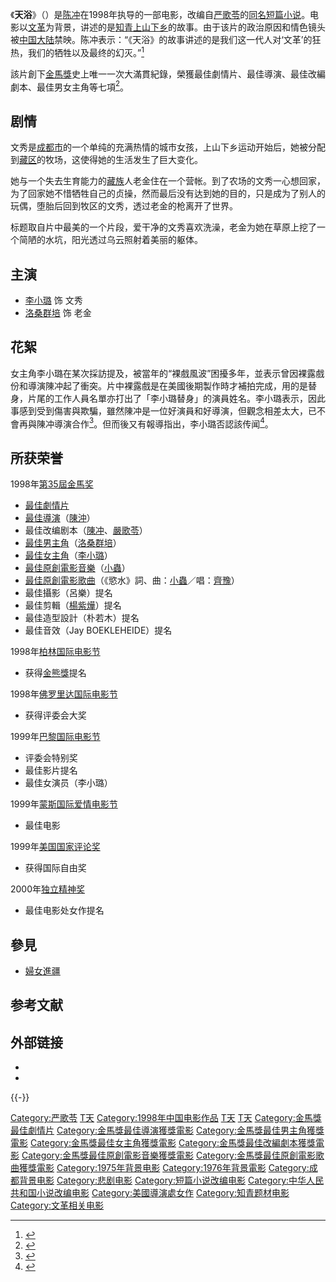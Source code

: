 {{Infobox Film
| name               = 天浴
| original_name      = {{lang|en|Xiu Xiu: The Sent-down Girl}}
| image              = Xiu Xiu The Sent Down Girl.jpg
| caption            = 
| director           = [[陈冲_(演员)|陈冲]]
| producer           = [[陈惠中|陈惠中]]<br>陈冲
| writer             = [[严歌苓|严歌苓]] (小说)<br>陈冲 (剧本)
| starring           = [[李小璐|李小璐]]<br>[[洛桑群培|洛桑群培]]
| music              = [[陳煥昌|小虫]]
| cinematography     = 
| editing            = 
| production_company = Good Machine
| distributor        = 
| released           = 1998年
| runtime            = 100 分鐘
| country            = {{中國大陸電影產地}}
| language           = [[普通话|普通话]]
| budget             = 
| gross              = 
|}}
《'''天浴'''》（{{lang-en|Xiu Xiu: The Sent-down Girl}}）是[[陈冲_(演员)|陈冲]]在1998年执导的一部电影，改编自[[严歌苓|严歌苓]]的[[天浴_(小说)|同名短篇小说]]。电影以[[文化大革命|文革]]为背景，讲述的是[[知识青年|知青]][[上山下乡|上山下乡]]的故事。由于该片的政治原因和情色镜头被[[中国大陆|中国大陆]]禁映。陈冲表示：“《天浴》的故事讲述的是我们这一代人对‘文革’的狂热，我们的牺牲以及最终的幻灭。”<ref>{{cite web|url=http://www.voachinese.com/content/article/3289182.html|title=演员陈冲谈文革和电影审查|first=|last=斯洋|publisher=|accessdate=2016-04-17|archive-date=2016-04-18|archive-url=https://web.archive.org/web/20160418224549/http://www.voachinese.com/content/article/3289182.html|dead-url=no}}</ref>

該片創下[[金馬獎|金馬獎]]史上唯一一次大滿貫紀錄，榮獲最佳劇情片、最佳導演、最佳改編劇本、最佳男女主角等七項<ref>{{Cite web |url=http://tw.twent.chinayes.com/Content/20131122/khbi52jevk6ua.shtml |title=金馬奔騰50年　回顧歷屆金馬獎10大之「最」─下 |access-date=2014-06-24 |archive-date=2014-10-14 |archive-url=https://web.archive.org/web/20141014062948/http://tw.twent.chinayes.com/Content/20131122/khbi52jevk6ua.shtml |dead-url=yes }}</ref>。

==剧情==
文秀是[[成都市|成都市]]的一个单纯的充满热情的城市女孩，上山下乡运动开始后，她被分配到[[藏区|藏区]]的牧场，这使得她的生活发生了巨大变化。

她与一个失去生育能力的[[藏族|藏族]]人老金住在一个营帐。到了农场的文秀一心想回家，为了回家她不惜牺牲自己的贞操，然而最后没有达到她的目的，只是成为了别人的玩偶，堕胎后回到牧区的文秀，透过老金的枪离开了世界。

标题取自片中最美的一个片段，爱干净的文秀喜欢洗澡，老金为她在草原上挖了一个简陋的水坑，阳光透过乌云照射着美丽的躯体。

== 主演 ==
*[[李小璐|李小璐]] 饰 文秀
*[[洛桑群培|洛桑群培]] 饰 老金

== 花絮 ==
女主角李小璐在某次採訪提及，被當年的“裸戲風波”困擾多年，並表示曾因裸露戲份和導演陳冲起了衝突。片中裸露戲是在美國後期製作時才補拍完成，用的是替身，片尾的工作人員名單亦打出了「李小璐替身」的演員姓名。李小璐表示，因此事感到受到傷害與欺騙，雖然陳冲是一位好演員和好導演，但觀念相差太大，已不會再與陳冲導演合作<ref>{{cite web|url=http://ent.sina.com.cn/v/2003-03-17/0744138156.html|title=李小璐回忆《天浴》“裸戏风波”：陈冲骗了我|website=网易娱乐频道|accessdate=2013-05-08|archive-date=2019-06-09|archive-url=https://web.archive.org/web/20190609035631/http://ent.sina.com.cn/v/2003-03-17/0744138156.html|dead-url=no}}</ref>。但而後又有報導指出，李小璐否認該传闻<ref>{{cite web|url=http://ent.163.com/edit/030323/030323_156714.html|title=李小璐:"陈冲欺骗"风波子虚乌有|website=网易娱乐频道|accessdate=2018-08-29|archive-date=2019-05-13|archive-url=https://web.archive.org/web/20190513162202/http://ent.163.com/edit/030323/030323_156714.html|dead-url=no}}</ref>。

==所获荣誉==
; 1998年[[第35屆金馬奖|第35屆金馬奖]]
* [[金馬獎最佳劇情片|最佳劇情片]]
* [[金馬獎最佳導演|最佳導演]]（[[陈冲_(演员)|陳沖]]）
* 最佳改编剧本（[[陈冲_(演员)|陳冲]]、[[嚴歌苓|嚴歌苓]]）
* [[金馬獎最佳男主角|最佳男主角]]（[[洛桑群培|洛桑群培]]）
* [[金馬獎最佳女主角|最佳女主角]]（[[李小璐|李小璐]]）
* [[金馬獎最佳原創電影音樂|最佳原創電影音樂]]（[[陳煥昌|小蟲]]）
* [[金馬獎最佳原創電影歌曲|最佳原創電影歌曲]]（《慾水》詞、曲：[[陳煥昌|小蟲]]／唱：[[齊豫|齊豫]]）
* 最佳攝影（呂樂）提名
* 最佳剪輯（[[楊紫燁|楊紫燁]]）提名
* 最佳造型設計（朴若木）提名
* 最佳音效（Jay BOEKLEHEIDE）提名

;1998年[[柏林国际电影节|柏林国际电影节]]
* 获得[[金熊獎|金熊獎]]提名

;1998年[[佛罗里达国际电影节|佛罗里达国际电影节]]
* 获得评委会大奖

;1999年[[巴黎国际电影节|巴黎国际电影节]]
* 评委会特别奖
* 最佳影片提名
* 最佳女演员（李小璐）

;1999年[[蒙斯国际爱情电影节|蒙斯国际爱情电影节]]
* 最佳电影

;1999年[[美国国家评论奖|美国国家评论奖]]
* 获得国际自由奖

;2000年[[独立精神奖|独立精神奖]]
* 最佳电影处女作提名

==參見==
*[[婦女進疆|婦女進疆]]

== 参考文献 ==
{{Reflist|2}}

== 外部链接 ==
{{維基語錄}}
* {{imdb title|id=0115005}}
*{{Douban|id=1302836}}

{{-}}
{{金馬獎最佳劇情片|第35屆}}
{{金馬獎最佳改編劇本|第35屆}}
{{金馬獎最佳原創電影音樂}}
{{金馬獎最佳原創電影歌曲}}
{{文革题材作品|nocat}}
{{严歌苓}}
{{Authority control}}
[[Category:严歌苓|Category:严歌苓]]
[[Category:1998年剧情片|T天]]
[[Category:1998年中国电影作品|Category:1998年中国电影作品]]
[[Category:中国劇情片|T天]]
[[Category:中华人民共和国禁片|T天]]
[[Category:金馬獎最佳劇情片|Category:金馬獎最佳劇情片]]
[[Category:金馬獎最佳導演獲獎電影|Category:金馬獎最佳導演獲獎電影]]
[[Category:金馬獎最佳男主角獲獎電影|Category:金馬獎最佳男主角獲獎電影]]
[[Category:金馬獎最佳女主角獲獎電影|Category:金馬獎最佳女主角獲獎電影]]
[[Category:金馬獎最佳改編劇本獲獎電影|Category:金馬獎最佳改編劇本獲獎電影]]
[[Category:金馬獎最佳原創電影音樂獲獎電影|Category:金馬獎最佳原創電影音樂獲獎電影]]
[[Category:金馬獎最佳原創電影歌曲獲獎電影|Category:金馬獎最佳原創電影歌曲獲獎電影]]
[[Category:1975年背景电影|Category:1975年背景电影]]
[[Category:1976年背景電影|Category:1976年背景電影]]
[[Category:成都背景电影|Category:成都背景电影]]
[[Category:悲剧电影|Category:悲剧电影]]
[[Category:短篇小说改编电影|Category:短篇小说改编电影]]
[[Category:中华人民共和国小说改编电影|Category:中华人民共和国小说改编电影]]
[[Category:美國導演處女作|Category:美國導演處女作]]
[[Category:知青题材电影|Category:知青题材电影]]
[[Category:文革相关电影|Category:文革相关电影]]